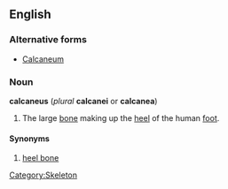 {{wikipedia}}
==English==
===Alternative forms===
*[[Calcaneum]]
===Noun===
'''calcaneus''' (''plural'' '''calcanei''' or '''calcanea''')

#The large [[bone]] making up the [[heel]] of the human [[foot]].

====Synonyms====
#[[heel bone]]

[[Category:Skeleton]]